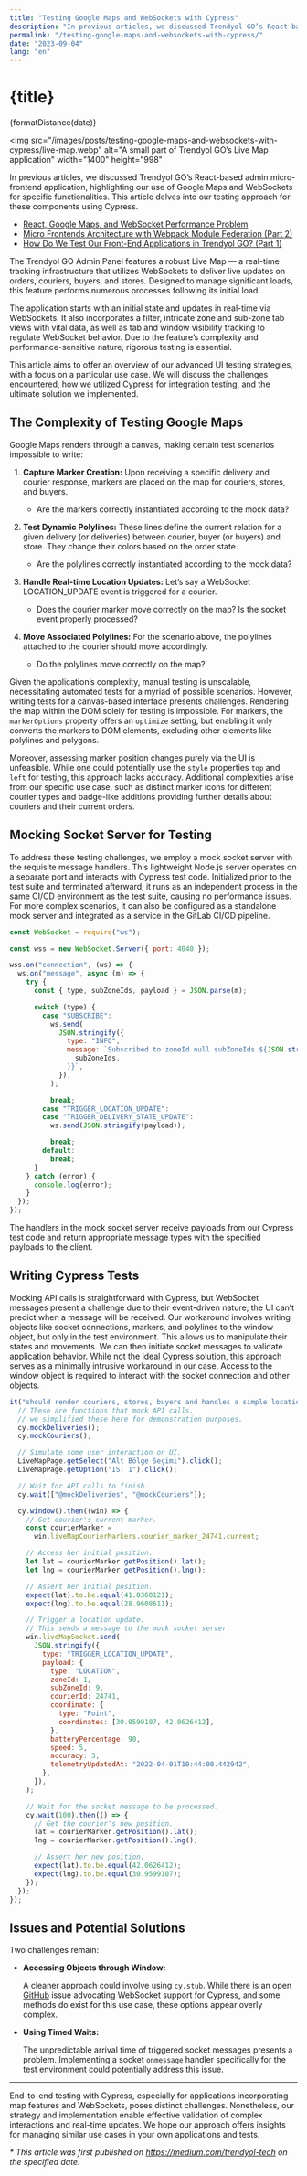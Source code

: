 ```yaml
---
title: "Testing Google Maps and WebSockets with Cypress"
description: "In previous articles, we discussed Trendyol GO’s React-based admin micro-frontend application, highlighting our use of Google Maps and WebSockets for specific functionalities. This article delves into our testing approach for these components using Cypress."
permalink: "/testing-google-maps-and-websockets-with-cypress/"
date: "2023-09-04"
lang: "en"
---
```




# {title}

<p>{formatDistance(date)}</p>

<img
  src="/images/posts/testing-google-maps-and-websockets-with-cypress/live-map.webp"
  alt="A small part of Trendyol GO’s Live Map application"
  width="1400"
  height="998"
></img>

In previous articles, we discussed Trendyol GO’s React-based admin micro-frontend application, highlighting our use of Google Maps and WebSockets for specific functionalities. This article delves into our testing approach for these components using Cypress.

- [React, Google Maps, and WebSocket Performance Problem](https://medium.com/trendyol-tech/react-google-maps-ve-websocket-performans-sorunu-6572a1be177f)
- [Micro Frontends Architecture with Webpack Module Federation (Part 2)](https://medium.com/trendyol-tech/micro-frontends-architecture-with-webpack-module-federation-part-2-40a23fa53e26)
- [How Do We Test Our Front-End Applications in Trendyol GO? (Part 1)](https://medium.com/trendyol-tech/how-do-we-test-our-front-end-applications-in-trendyol-go-part-1-51bc34e6de1e)

The Trendyol GO Admin Panel features a robust Live Map — a real-time tracking infrastructure that utilizes WebSockets to deliver live updates on orders, couriers, buyers, and stores. Designed to manage significant loads, this feature performs numerous processes following its initial load.

The application starts with an initial state and updates in real-time via WebSockets. It also incorporates a filter, intricate zone and sub-zone tab views with vital data, as well as tab and window visibility tracking to regulate WebSocket behavior. Due to the feature’s complexity and performance-sensitive nature, rigorous testing is essential.

This article aims to offer an overview of our advanced UI testing strategies, with a focus on a particular use case. We will discuss the challenges encountered, how we utilized Cypress for integration testing, and the ultimate solution we implemented.

## The Complexity of Testing Google Maps

Google Maps renders through a canvas, making certain test scenarios impossible to write:

1. **Capture Marker Creation:** Upon receiving a specific delivery and courier response, markers are placed on the map for couriers, stores, and buyers.

   - Are the markers correctly instantiated according to the mock data?

2. **Test Dynamic Polylines:** These lines define the current relation for a given delivery (or deliveries) between courier, buyer (or buyers) and store. They change their colors based on the order state.

   - Are the polylines correctly instantiated according to the mock data?

3. **Handle Real-time Location Updates:** Let’s say a WebSocket LOCATION_UPDATE event is triggered for a courier.

   - Does the courier marker move correctly on the map? Is the socket event properly processed?

4. **Move Associated Polylines:** For the scenario above, the polylines attached to the courier should move accordingly.
   - Do the polylines move correctly on the map?

Given the application’s complexity, manual testing is unscalable, necessitating automated tests for a myriad of possible scenarios. However, writing tests for a canvas-based interface presents challenges. Rendering the map within the DOM solely for testing is impossible. For markers, the `markerOptions` property offers an `optimize` setting, but enabling it only converts the markers to DOM elements, excluding other elements like polylines and polygons.

Moreover, assessing marker position changes purely via the UI is unfeasible. While one could potentially use the `style` properties `top` and `left` for testing, this approach lacks accuracy. Additional complexities arise from our specific use case, such as distinct marker icons for different courier types and badge-like additions providing further details about couriers and their current orders.

## Mocking Socket Server for Testing

To address these testing challenges, we employ a mock socket server with the requisite message handlers. This lightweight Node.js server operates on a separate port and interacts with Cypress test code. Initialized prior to the test suite and terminated afterward, it runs as an independent process in the same CI/CD environment as the test suite, causing no performance issues. For more complex scenarios, it can also be configured as a standalone mock server and integrated as a service in the GitLab CI/CD pipeline.

```js
const WebSocket = require("ws");

const wss = new WebSocket.Server({ port: 4040 });

wss.on("connection", (ws) => {
  ws.on("message", async (m) => {
    try {
      const { type, subZoneIds, payload } = JSON.parse(m);

      switch (type) {
        case "SUBSCRIBE":
          ws.send(
            JSON.stringify({
              type: "INFO",
              message: `Subscribed to zoneId null subZoneIds ${JSON.stringify(
                subZoneIds,
              )}`,
            }),
          );

          break;
        case "TRIGGER_LOCATION_UPDATE":
        case "TRIGGER_DELIVERY_STATE_UPDATE":
          ws.send(JSON.stringify(payload));

          break;
        default:
          break;
      }
    } catch (error) {
      console.log(error);
    }
  });
});
```

The handlers in the mock socket server receive payloads from our Cypress test code and return appropriate message types with the specified payloads to the client.

## Writing Cypress Tests

Mocking API calls is straightforward with Cypress, but WebSocket messages present a challenge due to their event-driven nature; the UI can’t predict when a message will be received. Our workaround involves writing objects like socket connections, markers, and polylines to the window object, but only in the test environment. This allows us to manipulate their states and movements. We can then initiate socket messages to validate application behavior. While not the ideal Cypress solution, this approach serves as a minimally intrusive workaround in our case. Access to the window object is required to interact with the socket connection and other objects.

```js
it("should render couriers, stores, buyers and handles a simple location update", () => {
  // These are functions that mock API calls.
  // we simplified these here for demonstration purposes.
  cy.mockDeliveries();
  cy.mockCouriers();

  // Simulate some user interaction on UI.
  LiveMapPage.getSelect("Alt Bölge Seçimi").click();
  LiveMapPage.getOption("IST 1").click();

  // Wait for API calls to finish.
  cy.wait(["@mockDeliveries", "@mockCouriers"]);

  cy.window().then((win) => {
    // Get courier's current marker.
    const courierMarker =
      win.liveMapCourierMarkers.courier_marker_24741.current;

    // Access her initial position.
    let lat = courierMarker.getPosition().lat();
    let lng = courierMarker.getPosition().lng();

    // Assert her initial position.
    expect(lat).to.be.equal(41.0360121);
    expect(lng).to.be.equal(28.9608611);

    // Trigger a location update.
    // This sends a message to the mock socket server.
    win.liveMapSocket.send(
      JSON.stringify({
        type: "TRIGGER_LOCATION_UPDATE",
        payload: {
          type: "LOCATION",
          zoneId: 1,
          subZoneId: 9,
          courierId: 24741,
          coordinate: {
            type: "Point",
            coordinates: [30.9599107, 42.0626412],
          },
          batteryPercentage: 90,
          speed: 5,
          accuracy: 3,
          telemetryUpdatedAt: "2022-04-01T10:44:00.442942",
        },
      }),
    );

    // Wait for the socket message to be processed.
    cy.wait(100).then(() => {
      // Get the courier's new position.
      lat = courierMarker.getPosition().lat();
      lng = courierMarker.getPosition().lng();

      // Assert her new position.
      expect(lat).to.be.equal(42.0626412);
      expect(lng).to.be.equal(30.9599107);
    });
  });
});
```

## Issues and Potential Solutions

Two challenges remain:

- **Accessing Objects through Window:**

  A cleaner approach could involve using `cy.stub`. While there is an open [GitHub](https://github.com/cypress-io/cypress/issues/2492) issue advocating WebSocket support for Cypress, and some methods do exist for this use case, these options appear overly complex.

- **Using Timed Waits:**

  The unpredictable arrival time of triggered socket messages presents a problem. Implementing a socket `onmessage` handler specifically for the test environment could potentially address this issue.

---

End-to-end testing with Cypress, especially for applications incorporating map features and WebSockets, poses distinct challenges. Nonetheless, our strategy and implementation enable effective validation of complex interactions and real-time updates. We hope our approach offers insights for managing similar use cases in your own applications and tests.

_\* This article was first published on https://medium.com/trendyol-tech on the specified date._
